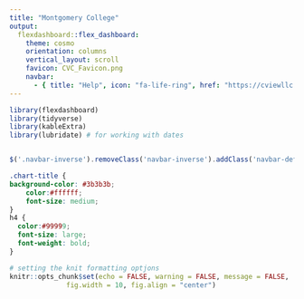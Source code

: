 ```yaml
---
title: "Montgomery College"
output: 
  flexdashboard::flex_dashboard:
    theme: cosmo
    orientation: columns
    vertical_layout: scroll
    favicon: CVC_Favicon.png
    navbar:
      - { title: "Help", icon: "fa-life-ring", href: "https://cviewllc.com/contact-us/" }
---
```


```r
library(flexdashboard)
library(tidyverse)
library(kableExtra)
library(lubridate) # for working with dates
```

```r

```

```js
$('.navbar-inverse').removeClass('navbar-inverse').addClass('navbar-default');
```

```css
.chart-title {
background-color: #3b3b3b;
    color:#ffffff;
    font-size: medium;
}
h4 {
  color:#99999;
  font-size: large;
  font-weight: bold;
}
```


```r
# setting the knit formatting optjons
knitr::opts_chunk$set(echo = FALSE, warning = FALSE, message = FALSE,
              fig.width = 10, fig.align = "center")
```
